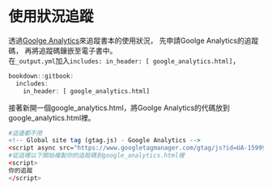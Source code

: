 # 使用狀況追蹤

透過[Goolge Analytics](https://analytics.google.com/analytics/web/)來追蹤書本的使用狀況，
先申請Goolge Analytics的追蹤碼，
再將追蹤碼鑲嵌至電子書中。  
在`_output.yml`加入`includes: in_header: [ google_analytics.html]`，
```r
bookdown::gitbook:
  includes:
    in_header: [ google_analytics.html]
```
接著新開一個google_analytics.html，將Goolge Analytics的代碼放到google_analytics.html裡。
```r
#這邊都不用
<!-- Global site tag (gtag.js) - Google Analytics -->
<script async src="https://www.googletagmanager.com/gtag/js?id=UA-159991960-1"></script>
#從這裡以下開始複製你的追蹤碼到google_analytics.html裡  
<script>
你的追蹤
</script>

```



